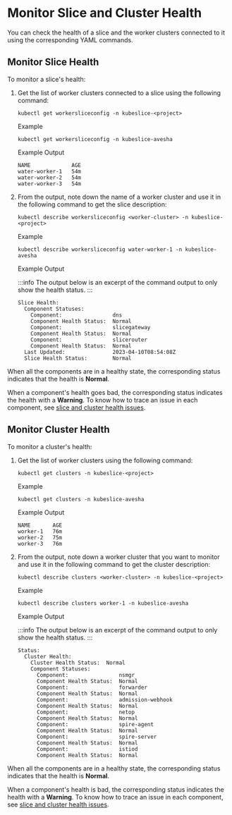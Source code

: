 # Monitor Slice and Cluster Health 
You can check the health of a slice and the worker clusters connected to it using the 
corresponding YAML commands. 

## Monitor Slice Health 
To monitor a slice's health: 

1. Get the list of worker clusters connected to a slice using the following command:
   ```
   kubectl get workersliceconfig -n kubeslice-<project>
   ```
   Example
   ```
   kubectl get workersliceconfig -n kubeslice-avesha
   ```

   Example Output
   ```
   NAME             AGE
   water-worker-1   54m
   water-worker-2   54m
   water-worker-3   54m
   ```

2. From the output, note down the name of a worker cluster and use it in the following command to 
   get the slice description:
   
   ```
   kubectl describe workersliceconfig <worker-cluster> -n kubeslice-<project>
   ```
   Example
   ```
   kubectl describe workersliceconfig water-worker-1 -n kubeslice-avesha
   ```

   Example Output 

   :::info 
   The output below is an excerpt of the command output to only show the health status. 
   :::

   ```
   Slice Health:
     Component Statuses:
       Component:                dns
       Component Health Status:  Normal
       Component:                slicegateway
       Component Health Status:  Normal
       Component:                slicerouter
       Component Health Status:  Normal
     Last Updated:               2023-04-10T08:54:08Z
     Slice Health Status:        Normal

When all the components are in a healthy state, the corresponding status indicates that 
the health is **Normal**. 

When a component's health goes bad, the corresponding status indicates the health 
with a **Warning**. To know how to trace an issue in each component, see [slice and cluster health issues](../../../troubleshooting/troubleshooting-guide.mdx#/slice-and-cluster-health-issues).

## Monitor Cluster Health 
To monitor a cluster's health: 

1. Get the list of worker clusters using the following command:

   ```
   kubectl get clusters -n kubeslice-<project>
   ```
   
   Example
   ```
   kubectl get clusters -n kubeslice-avesha
   ```
   Example Output
   ```
   NAME       AGE
   worker-1   76m
   worker-2   75m
   worker-3   76m
   ```

2. From the output, note down a worker cluster that you want to monitor and use it in the following 
   command to get the cluster description:

   ```
   kubectl describe clusters <worker-cluster> -n kubeslice-<project>
   ```

   Example

   ```
   kubectl describe clusters worker-1 -n kubeslice-avesha
   ```

   Example Output 

   :::info 
   The output below is an excerpt of the command output to only show the health status. 
   :::

   ```
   Status:
     Cluster Health:
       Cluster Health Status:  Normal
       Component Statuses:
         Component:                nsmgr
         Component Health Status:  Normal
         Component:                forwarder
         Component Health Status:  Normal
         Component:                admission-webhook
         Component Health Status:  Normal
         Component:                netop
         Component Health Status:  Normal
         Component:                spire-agent
         Component Health Status:  Normal
         Component:                spire-server
         Component Health Status:  Normal
         Component:                istiod
         Component Health Status:  Normal
   ```

When all the components are in a healthy state, the corresponding status indicates that 
the health is **Normal**. 

When a component's health is bad, the corresponding status indicates the health 
with a **Warning**. To know how to trace an issue in each component, see [slice and cluster health issues](../../../troubleshooting/troubleshooting-guide.mdx#/slice-and-cluster-health-issues).